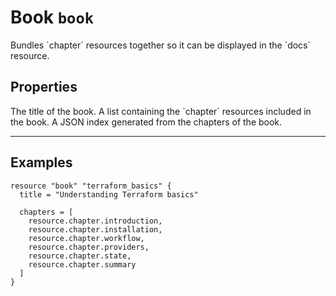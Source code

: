 
# Book `book`

<Intro>
Bundles `chapter` resources together so it can be displayed in the `docs` resource.
</Intro>

## Properties

<Properties>
  <Property name="title" type="string" required="true" value="">
    The title of the book.
  </Property>

  <Property name="chapters" type="[]chapter" required="true" value="">
    A list containing the `chapter` resources included in the book.
  </Property>

  <Property name="index" type="string" value="" readonly>
    A JSON index generated from the chapters of the book.
  </Property>
</Properties>

---

## Examples

```hcl
resource "book" "terraform_basics" {
  title = "Understanding Terraform basics"

  chapters = [
    resource.chapter.introduction,
    resource.chapter.installation,
    resource.chapter.workflow,
    resource.chapter.providers,
    resource.chapter.state,
    resource.chapter.summary
  ]
}
```